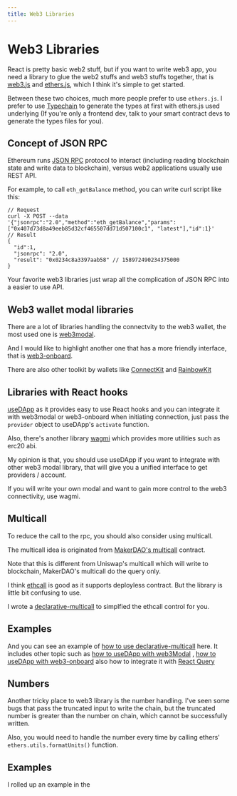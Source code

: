 ```yaml
---
title: Web3 Libraries
---
```


# Web3 Libraries

React is pretty basic web2 stuff, but if you want to write web3 app, you need a
library to glue the web2 stuffs and web3 stuffs together, that is
[web3.js](https://github.com/web3/web3.js) and
[ethers.js](https://github.com/ethers-io/ethers.js/), which I think it's simple
to get started.

Between these two choices, much more people prefer to use `ethers.js`. I prefer
to use [Typechain](https://github.com/dethcrypto/TypeChain) to generate the
types at first with ethers.js used underlying (If you're only a frontend dev,
talk to your smart contract devs to generate the types files for you).

## Concept of JSON RPC

Ethereum runs [JSON RPC](https://ethereum.org/en/developers/docs/apis/json-rpc/)
protocol to interact (including reading blockchain state and write data to
blockchain), versus web2 applications usually use REST API.

For example, to call `eth_getBalance` method, you can write curl script like
this:

```
// Request
curl -X POST --data '{"jsonrpc":"2.0","method":"eth_getBalance","params":["0x407d73d8a49eeb85d32cf465507dd71d507100c1", "latest"],"id":1}'
// Result
{
  "id":1,
  "jsonrpc": "2.0",
  "result": "0x0234c8a3397aab58" // 158972490234375000
}
```

Your favorite web3 libraries just wrap all the complication of JSON RPC into a
easier to use API.

## Web3 wallet modal libraries

There are a lot of libraries handling the connectvity to the web3 wallet, the
most used one is [web3modal](https://web3modal.com/).

And I would like to highlight another one that has a more friendly interface,
that is [web3-onboard](https://onboard.blocknative.com/).

There are also other toolkit by wallets like
[ConnectKit](https://docs.family.co/connectkit) and
[RainbowKit](https://www.rainbowkit.com/)

## Libraries with React hooks

[useDApp](https://github.com/TrueFiEng/useDApp) as it provides easy to use React
hooks and you can integrate it with web3modal or web3-onboard when initiating
connection, just pass the `provider` object to useDApp's `activate` function.

Also, there's another library [wagmi](https://wagmi.sh/) which provides more
utilities such as erc20 abi.

My opinion is that, you should use useDApp if you want to integrate with other
web3 modal library, that will give you a unified interface to get providers /
account.

If you will write your own modal and want to gain more control to the web3
connectivity, use wagmi.

## Multicall

To reduce the call to the rpc, you should also consider using multicall.

The multicall idea is originated from
[MakerDAO's multicall](https://github.com/makerdao/multicall) contract.

Note that this is different from Uniswap's multicall which will write to
blockchain, MakerDAO's multicall do the query only.

I think [ethcall](https://github.com/Destiner/ethcall) is good as it supports
deployless contract. But the library is little bit confusing to use.

I wrote a
[declarative-multicall](https://www.npmjs.com/package/declarative-multicall) to
simplfied the ethcall control for you.

## Examples

And you can see an example of
[how to use declarative-multicall](https://github.com/wenwkich/simple-defi-dashboard)
here. It includes other topic such as
[how to useDApp with web3Modal](https://github.com/wenwkich/simple-defi-dashboard/blob/main/src/components/common/activateWeb3Modal.tsx)
,
[how to useDApp with web3-onboard](https://github.com/wenwkich/simple-defi-dashboard/blob/main/src/components/common/activateWeb3Onboard.tsx)
also how to integrate it with
[React Query](https://github.com/wenwkich/simple-defi-dashboard/tree/main/src/hooks)

## Numbers

Another tricky place to web3 library is the number handling. I've seen some bugs
that pass the truncated input to write the chain, but the truncated number is
greater than the number on chain, which cannot be successfully written.

Also, you would need to handle the number every time by calling ethers'
`ethers.utils.formatUnits()` function.

## Examples

I rolled up an example in the
